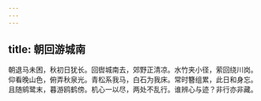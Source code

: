 ```yaml
---
---
---
```

title: 朝回游城南
---



朝退马未困，秋初日犹长。回辔城南去，郊野正清凉。水竹夹小径，萦回绕川岗。仰看晚山色，俯弄秋泉光。青松系我马，白石为我床。常时簪组累，此日和身忘。且随鹓鹭末，暮游鸥鹤傍。机心一以尽，两处不乱行。谁辨心与迹？非行亦非藏。